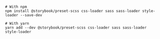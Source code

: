 ```shell
# With npm
npm install @storybook/preset-scss css-loader sass sass-loader style-loader --save-dev

# With yarn
yarn add --dev @storybook/preset-scss css-loader sass sass-loader style-loader
```
